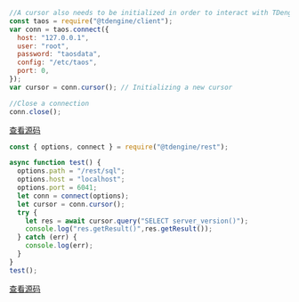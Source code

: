 ```js title="原生连接"
//A cursor also needs to be initialized in order to interact with TDengine from Node.js.
const taos = require("@tdengine/client");
var conn = taos.connect({
  host: "127.0.0.1",
  user: "root",
  password: "taosdata",
  config: "/etc/taos",
  port: 0,
});
var cursor = conn.cursor(); // Initializing a new cursor

//Close a connection
conn.close();
```

[查看源码](https://github.com/taosdata/TDengine/blob/main/docs/examples/node/nativeexample/connect.js)

```js title="REST 连接"
const { options, connect } = require("@tdengine/rest");

async function test() {
  options.path = "/rest/sql";
  options.host = "localhost";
  options.port = 6041;
  let conn = connect(options);
  let cursor = conn.cursor();
  try {
    let res = await cursor.query("SELECT server_version()");
    console.log("res.getResult()",res.getResult());
  } catch (err) {
    console.log(err);
  }
}
test();

```

[查看源码](https://github.com/taosdata/TDengine/blob/main/docs/examples/node/restexample/connect.js)
